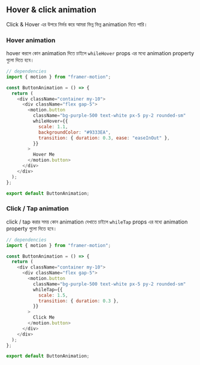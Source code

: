 ## Hover & click animation

Click & Hover এর উপরে নির্ভর করে আমরা ভিন্ন ভিন্ন animation দিতে পারি।

### Hover animation

hover করলে কোন animation দিতে চাইলে `whileHover` props এর মধ্যে animation property গুলো দিতে হবে।

```js copy showLineNumbers {10-14}
// dependencies
import { motion } from "framer-motion";

const ButtonAnimation = () => {
  return (
    <div className="container my-10">
      <div className="flex gap-5">
        <motion.button
          className="bg-purple-500 text-white px-5 py-2 rounded-sm"
          whileHover={{
            scale: 1.1,
            backgroundColor: "#9333EA",
            transition: { duration: 0.3, ease: "easeInOut" },
          }}
        >
          Hover Me
        </motion.button>
      </div>
    </div>
  );
};

export default ButtonAnimation;
```

### Click / Tap animation

click / tap করার সময় কোন animation দেখাতে চাইলে `whileTap` props এর মধ্যে animation property গুলো দিতে হবে।

```js copy showLineNumbers {10-13}
// dependencies
import { motion } from "framer-motion";

const ButtonAnimation = () => {
  return (
    <div className="container my-10">
      <div className="flex gap-5">
        <motion.button
          className="bg-purple-500 text-white px-5 py-2 rounded-sm"
          whileTap={{
            scale: 1.5,
            transition: { duration: 0.3 },
          }}
        >
          Click Me
        </motion.button>
      </div>
    </div>
  );
};

export default ButtonAnimation;
```
